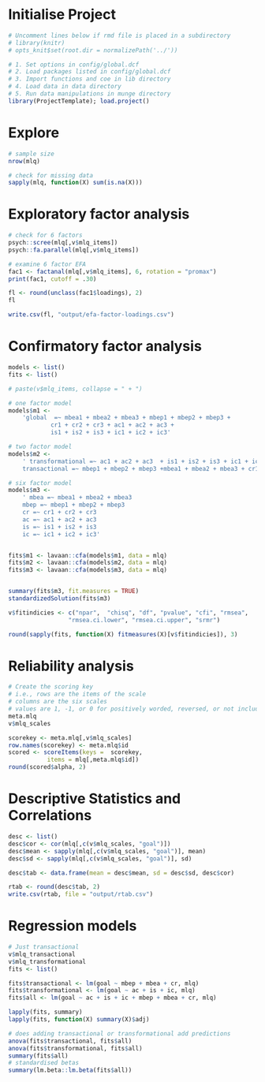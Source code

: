 # Initialise Project
```r
# Uncomment lines below if rmd file is placed in a subdirectory
# library(knitr)
# opts_knit$set(root.dir = normalizePath('../')) 
```

```r
# 1. Set options in config/global.dcf
# 2. Load packages listed in config/global.dcf
# 3. Import functions and coe in lib directory
# 4. Load data in data directory
# 5. Run data manipulations in munge directory 
library(ProjectTemplate); load.project()
```             

# Explore
```r
# sample size
nrow(mlq)

# check for missing data
sapply(mlq, function(X) sum(is.na(X)))

```

# Exploratory factor analysis
```r
# check for 6 factors
psych::scree(mlq[,v$mlq_items])
psych::fa.parallel(mlq[,v$mlq_items])

# examine 6 factor EFA
fac1 <- factanal(mlq[,v$mlq_items], 6, rotation = "promax")
print(fac1, cutoff = .30)

fl <- round(unclass(fac1$loadings), 2)
fl

write.csv(fl, "output/efa-factor-loadings.csv")
```


# Confirmatory factor analysis
```r
models <- list()
fits <- list()

# paste(v$mlq_items, collapse = " + ")

# one factor model
models$m1 <- 
    'global  =~ mbea1 + mbea2 + mbea3 + mbep1 + mbep2 + mbep3 + 
            cr1 + cr2 + cr3 + ac1 + ac2 + ac3 + 
            is1 + is2 + is3 + ic1 + ic2 + ic3'

# two factor model
models$m2 <- 
    ' transformational =~ ac1 + ac2 + ac3  + is1 + is2 + is3 + ic1 + ic2 + ic3
    transactional =~ mbep1 + mbep2 + mbep3 +mbea1 + mbea2 + mbea3 + cr1 + cr2 + cr3'

# six factor model
models$m3 <- 
    ' mbea =~ mbea1 + mbea2 + mbea3
    mbep =~ mbep1 + mbep2 + mbep3 
    cr =~ cr1 + cr2 + cr3 
    ac =~ ac1 + ac2 + ac3 
    is =~ is1 + is2 + is3
    ic =~ ic1 + ic2 + ic3'


fits$m1 <- lavaan::cfa(models$m1, data = mlq)
fits$m2 <- lavaan::cfa(models$m2, data = mlq)
fits$m3 <- lavaan::cfa(models$m3, data = mlq)


summary(fits$m3, fit.measures = TRUE) 
standardizedSolution(fits$m3)

v$fitindicies <- c("npar",  "chisq", "df", "pvalue", "cfi", "rmsea", 
                 "rmsea.ci.lower", "rmsea.ci.upper", "srmr")

round(sapply(fits, function(X) fitmeasures(X)[v$fitindicies]), 3)
```

# Reliability analysis
```r
# Create the scoring key 
# i.e., rows are the items of the scale
# columns are the six scales
# values are 1, -1, or 0 for positively worded, reversed, or not included item
meta.mlq
v$mlq_scales

scorekey <- meta.mlq[,v$mlq_scales]
row.names(scorekey) <- meta.mlq$id
scored <- scoreItems(keys =  scorekey,
           items = mlq[,meta.mlq$id])
round(scored$alpha, 2)
```


# Descriptive Statistics and Correlations

```r
desc <- list()
desc$cor <- cor(mlq[,c(v$mlq_scales, "goal")])
desc$mean <- sapply(mlq[,c(v$mlq_scales, "goal")], mean)
desc$sd <- sapply(mlq[,c(v$mlq_scales, "goal")], sd)

desc$tab <- data.frame(mean = desc$mean, sd = desc$sd, desc$cor)

rtab <- round(desc$tab, 2)
write.csv(rtab, file = "output/rtab.csv")
```


# Regression models
```r
# Just transactional 
v$mlq_transactional
v$mlq_transformational
fits <- list()

fits$transactional <- lm(goal ~ mbep + mbea + cr, mlq)
fits$transformational <- lm(goal ~ ac + is + ic, mlq)
fits$all <- lm(goal ~ ac + is + ic + mbep + mbea + cr, mlq)

lapply(fits, summary)
lapply(fits, function(X) summary(X)$adj)

# does adding transactional or transformational add predictions
anova(fits$transactional, fits$all)
anova(fits$transformational, fits$all)
summary(fits$all)
# standardised betas
summary(lm.beta::lm.beta(fits$all))
```






